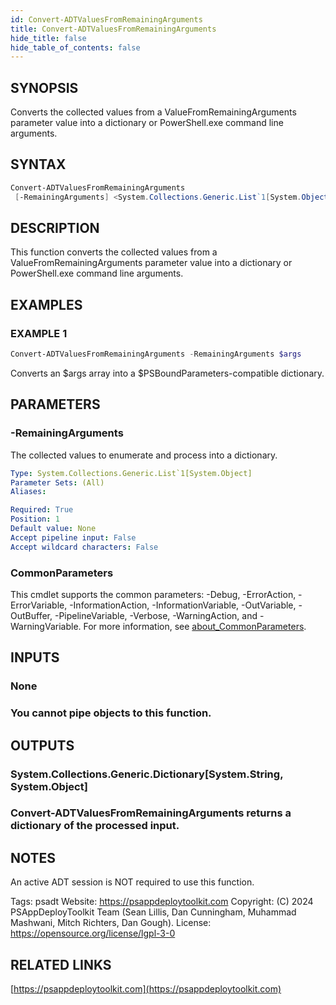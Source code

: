 ```yaml
---
id: Convert-ADTValuesFromRemainingArguments
title: Convert-ADTValuesFromRemainingArguments
hide_title: false
hide_table_of_contents: false
---
```


## SYNOPSIS

Converts the collected values from a ValueFromRemainingArguments parameter value into a dictionary or PowerShell.exe command line arguments.

## SYNTAX

```powershell
Convert-ADTValuesFromRemainingArguments
 [-RemainingArguments] <System.Collections.Generic.List`1[System.Object]> [<CommonParameters>]
```

## DESCRIPTION

This function converts the collected values from a ValueFromRemainingArguments parameter value into a dictionary or PowerShell.exe command line arguments.

## EXAMPLES

### EXAMPLE 1

```powershell
Convert-ADTValuesFromRemainingArguments -RemainingArguments $args
```

Converts an $args array into a $PSBoundParameters-compatible dictionary.

## PARAMETERS

### -RemainingArguments

The collected values to enumerate and process into a dictionary.

```yaml
Type: System.Collections.Generic.List`1[System.Object]
Parameter Sets: (All)
Aliases:

Required: True
Position: 1
Default value: None
Accept pipeline input: False
Accept wildcard characters: False
```

### CommonParameters

This cmdlet supports the common parameters: -Debug, -ErrorAction, -ErrorVariable, -InformationAction, -InformationVariable, -OutVariable, -OutBuffer, -PipelineVariable, -Verbose, -WarningAction, and -WarningVariable. For more information, see [about_CommonParameters](http://go.microsoft.com/fwlink/?LinkID=113216).

## INPUTS

### None

### You cannot pipe objects to this function.

## OUTPUTS

### System.Collections.Generic.Dictionary[System.String, System.Object]

### Convert-ADTValuesFromRemainingArguments returns a dictionary of the processed input.

## NOTES

An active ADT session is NOT required to use this function.

Tags: psadt
Website: https://psappdeploytoolkit.com
Copyright: (C) 2024 PSAppDeployToolkit Team (Sean Lillis, Dan Cunningham, Muhammad Mashwani, Mitch Richters, Dan Gough).
License: https://opensource.org/license/lgpl-3-0

## RELATED LINKS

[https://psappdeploytoolkit.com](https://psappdeploytoolkit.com)

